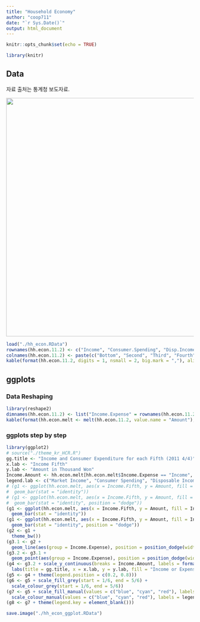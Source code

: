 ```yaml
---
title: "Household Economy"
author: "coop711"
date: "`r Sys.Date()`"
output: html_document
---
```


```r
knitr::opts_chunk$set(echo = TRUE)
```

```r
library(knitr)
```

## Data

자료 출처는 통계청 보도자료. 

<img src = "../pics/households_survey_5th_201144.png" width = 640/>

```r
load("./hh_econ.RData")
rownames(hh.econ.11.2) <- c("Income", "Consumer.Spending", "Disp.Income")
colnames(hh.econ.11.2) <- paste(c("Bottom", "Second", "Third", "Fourth", "Top"), "Fifth")
kable(format(hh.econ.11.2, digits = 1, nsmall = 2, big.mark = ","), align = "r")
```

## ggplots

### Data Reshaping

```r
library(reshape2)
dimnames(hh.econ.11.2) <- list("Income.Expense" = rownames(hh.econ.11.2), "Income.Fifth" = colnames(hh.econ.11.2))
kable(format(hh.econ.melt <- melt(hh.econ.11.2, value.name = "Amount"), digits = 1, nsmall = 2, big.mark = ","), align = c("l", "l", "r"))
```

### ggplots step by step

```r
library(ggplot2)
# source("./theme_kr_HCR.R")
gg.title <- "Income and Consumer Expenditure for each Fifth (2011 4/4)"
x.lab <- "Income Fifth"
y.lab <- "Amount in Thousand Won"
Income.Amount <- hh.econ.melt[hh.econ.melt$Income.Expense == "Income", "Amount"]
legend.lab <- c("Market Income", "Consumer Spending", "Disposable Income")
# (g1 <- ggplot(hh.econ.melt, aes(x = Income.Fifth, y = Amount, fill = Income.Expense, colour = Income.Expense, group = Income.Expense)) + 
#  geom_bar(stat = "identity"))
# (g1 <- ggplot(hh.econ.melt, aes(x = Income.Fifth, y = Amount, fill = Income.Expense, colour = Income.Expense, group = Income.Expense)) + 
#  geom_bar(stat = "identity", position = "dodge"))
(g1 <- ggplot(hh.econ.melt, aes(x = Income.Fifth, y = Amount, fill = Income.Expense)) + 
  geom_bar(stat = "identity"))
(g1 <- ggplot(hh.econ.melt, aes(x = Income.Fifth, y = Amount, fill = Income.Expense)) + 
  geom_bar(stat = "identity", position = "dodge"))
(g2 <- g1 + 
  theme_bw())
(g3.1 <- g2 + 
  geom_line(aes(group = Income.Expense), position = position_dodge(width = 1.0), size = 1))
(g3.2 <- g3.1 + 
  geom_point(aes(group = Income.Expense), position = position_dodge(width = 1.0), shape = 4, size = 3, stroke = 1.2, show.legend = FALSE))
(g4 <- g3.2 + scale_y_continuous(breaks = Income.Amount, labels = format(Income.Amount, digits = 1, nsmall = 1, big.mark = ",")) + 
  labs(title = gg.title, x = x.lab, y = y.lab, fill = "Income or Expenses", colour = "Income or Expenses"))
(g5 <- g4 + theme(legend.position = c(0.2, 0.8)))
(g6 <- g5 + scale_fill_grey(start = 1/6, end = 5/6) + 
  scale_colour_grey(start = 1/6, end = 5/6))
(g7 <- g5 + scale_fill_manual(values = c("blue", "cyan", "red"), labels = legend.lab) + 
  scale_colour_manual(values = c("blue", "cyan", "red"), labels = legend.lab))
(g8 <- g7 + theme(legend.key = element_blank()))
```

```r
save.image("./hh_econ_ggplot.RData")
```